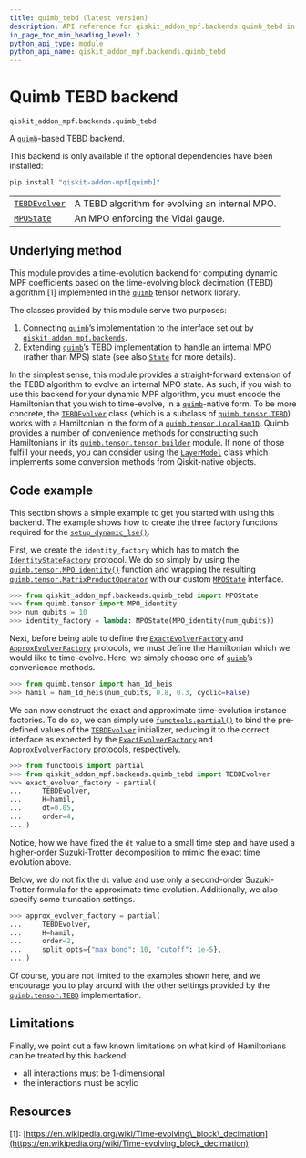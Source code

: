 ```yaml
---
title: quimb_tebd (latest version)
description: API reference for qiskit_addon_mpf.backends.quimb_tebd in the latest version of qiskit-addon-mpf
in_page_toc_min_heading_level: 2
python_api_type: module
python_api_name: qiskit_addon_mpf.backends.quimb_tebd
---
```


<span id="module-qiskit_addon_mpf.backends.quimb_tebd" />

<span id="quimb-tebd-backend-qiskit-addon-mpf-backends-quimb-tebd" />

# Quimb TEBD backend

`qiskit_addon_mpf.backends.quimb_tebd`

A [`quimb`](https://quimb.readthedocs.io/en/latest/autoapi/quimb/index.html#module-quimb "(in quimb v1.10)")-based TEBD backend.

<Admonition title="Warning" type="caution">
  This backend is only available if the optional dependencies have been installed:

  ```python
  pip install "qiskit-addon-mpf[quimb]"
  ```
</Admonition>

|                                                                                                      |                                                |
| ---------------------------------------------------------------------------------------------------- | ---------------------------------------------- |
| [`TEBDEvolver`](backends-quimb-tebd-tebd-evolver "qiskit_addon_mpf.backends.quimb_tebd.TEBDEvolver") | A TEBD algorithm for evolving an internal MPO. |
| [`MPOState`](backends-quimb-tebd-mpo-state "qiskit_addon_mpf.backends.quimb_tebd.MPOState")          | An MPO enforcing the Vidal gauge.              |

## Underlying method

This module provides a time-evolution backend for computing dynamic MPF coefficients based on the time-evolving block decimation (TEBD) algorithm \[1] implemented in the [`quimb`](https://quimb.readthedocs.io/en/latest/autoapi/quimb/index.html#module-quimb "(in quimb v1.10)") tensor network library.

The classes provided by this module serve two purposes:

1.  Connecting [`quimb`](https://quimb.readthedocs.io/en/latest/autoapi/quimb/index.html#module-quimb "(in quimb v1.10)")’s implementation to the interface set out by [`qiskit_addon_mpf.backends`](backends#module-qiskit_addon_mpf.backends "qiskit_addon_mpf.backends").
2.  Extending [`quimb`](https://quimb.readthedocs.io/en/latest/autoapi/quimb/index.html#module-quimb "(in quimb v1.10)")’s TEBD implementation to handle an internal MPO (rather than MPS) state (see also [`State`](backends#state "qiskit_addon_mpf.backends.State") for more details).

In the simplest sense, this module provides a straight-forward extension of the TEBD algorithm to evolve an internal MPO state. As such, if you wish to use this backend for your dynamic MPF algorithm, you must encode the Hamiltonian that you wish to time-evolve, in a [`quimb`](https://quimb.readthedocs.io/en/latest/autoapi/quimb/index.html#module-quimb "(in quimb v1.10)")-native form. To be more concrete, the [`TEBDEvolver`](backends-quimb-tebd-tebd-evolver "qiskit_addon_mpf.backends.quimb_tebd.TEBDEvolver") class (which is a subclass of [`quimb.tensor.TEBD`](https://quimb.readthedocs.io/en/latest/autoapi/quimb/tensor/index.html#quimb.tensor.TEBD "(in quimb v1.10)")) works with a Hamiltonian in the form of a [`quimb.tensor.LocalHam1D`](https://quimb.readthedocs.io/en/latest/autoapi/quimb/tensor/index.html#quimb.tensor.LocalHam1D "(in quimb v1.10)"). Quimb provides a number of convenience methods for constructing such Hamiltonians in its [`quimb.tensor.tensor_builder`](https://quimb.readthedocs.io/en/latest/autoapi/quimb/tensor/tensor_builder/index.html#module-quimb.tensor.tensor_builder "(in quimb v1.10)") module. If none of those fulfill your needs, you can consider using the [`LayerModel`](backends-quimb-layers-layer-model "qiskit_addon_mpf.backends.quimb_layers.LayerModel") class which implements some conversion methods from Qiskit-native objects.

## Code example

This section shows a simple example to get you started with using this backend. The example shows how to create the three factory functions required for the [`setup_dynamic_lse()`](dynamic#setup_dynamic_lse "qiskit_addon_mpf.dynamic.setup_dynamic_lse").

First, we create the `identity_factory` which has to match the [`IdentityStateFactory`](dynamic#identitystatefactory "qiskit_addon_mpf.dynamic.IdentityStateFactory") protocol. We do so simply by using the [`quimb.tensor.MPO_identity()`](https://quimb.readthedocs.io/en/latest/autoapi/quimb/tensor/index.html#quimb.tensor.MPO_identity "(in quimb v1.10)") function and wrapping the resulting [`quimb.tensor.MatrixProductOperator`](https://quimb.readthedocs.io/en/latest/autoapi/quimb/tensor/index.html#quimb.tensor.MatrixProductOperator "(in quimb v1.10)") with our custom [`MPOState`](backends-quimb-tebd-mpo-state "qiskit_addon_mpf.backends.quimb_tebd.MPOState") interface.

```python
>>> from qiskit_addon_mpf.backends.quimb_tebd import MPOState
>>> from quimb.tensor import MPO_identity
>>> num_qubits = 10
>>> identity_factory = lambda: MPOState(MPO_identity(num_qubits))
```

Next, before being able to define the [`ExactEvolverFactory`](dynamic#exactevolverfactory "qiskit_addon_mpf.dynamic.ExactEvolverFactory") and [`ApproxEvolverFactory`](dynamic#approxevolverfactory "qiskit_addon_mpf.dynamic.ApproxEvolverFactory") protocols, we must define the Hamiltonian which we would like to time-evolve. Here, we simply choose one of [`quimb`](https://quimb.readthedocs.io/en/latest/autoapi/quimb/index.html#module-quimb "(in quimb v1.10)")’s convenience methods.

```python
>>> from quimb.tensor import ham_1d_heis
>>> hamil = ham_1d_heis(num_qubits, 0.8, 0.3, cyclic=False)
```

We can now construct the exact and approximate time-evolution instance factories. To do so, we can simply use [`functools.partial()`](https://docs.python.org/3/library/functools.html#functools.partial "(in Python v3.13)") to bind the pre-defined values of the [`TEBDEvolver`](backends-quimb-tebd-tebd-evolver "qiskit_addon_mpf.backends.quimb_tebd.TEBDEvolver") initializer, reducing it to the correct interface as expected by the [`ExactEvolverFactory`](dynamic#exactevolverfactory "qiskit_addon_mpf.dynamic.ExactEvolverFactory") and [`ApproxEvolverFactory`](dynamic#approxevolverfactory "qiskit_addon_mpf.dynamic.ApproxEvolverFactory") protocols, respectively.

```python
>>> from functools import partial
>>> from qiskit_addon_mpf.backends.quimb_tebd import TEBDEvolver
>>> exact_evolver_factory = partial(
...     TEBDEvolver,
...     H=hamil,
...     dt=0.05,
...     order=4,
... )
```

Notice, how we have fixed the `dt` value to a small time step and have used a higher-order Suzuki-Trotter decomposition to mimic the exact time evolution above.

Below, we do not fix the `dt` value and use only a second-order Suzuki-Trotter formula for the approximate time evolution. Additionally, we also specify some truncation settings.

```python
>>> approx_evolver_factory = partial(
...     TEBDEvolver,
...     H=hamil,
...     order=2,
...     split_opts={"max_bond": 10, "cutoff": 1e-5},
... )
```

Of course, you are not limited to the examples shown here, and we encourage you to play around with the other settings provided by the [`quimb.tensor.TEBD`](https://quimb.readthedocs.io/en/latest/autoapi/quimb/tensor/index.html#quimb.tensor.TEBD "(in quimb v1.10)") implementation.

## Limitations

Finally, we point out a few known limitations on what kind of Hamiltonians can be treated by this backend:

*   all interactions must be 1-dimensional
*   the interactions must be acylic

## Resources

\[1]: [https://en.wikipedia.org/wiki/Time-evolving\_block\_decimation](https://en.wikipedia.org/wiki/Time-evolving_block_decimation)


